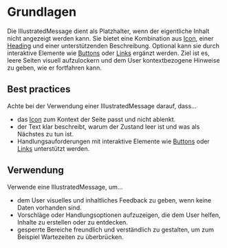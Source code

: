 # Grundlagen

Die IllustratedMessage dient als Platzhalter, wenn der eigentliche Inhalt nicht angezeigt werden kann. Sie bietet eine Kombination aus [Icon](https://mittwald.github.io/flow/03-components/content/icon), einer [Heading](https://mittwald.github.io/flow/03-components/content/heading) und einer unterstützenden Beschreibung. Optional kann sie durch interaktive Elemente wie [Buttons](https://mittwald.github.io/flow/03-components/actions/button) oder [Links](https://mittwald.github.io/flow/03-components/navigation/link) ergänzt werden. Ziel ist es, leere Seiten visuell aufzulockern und dem User kontextbezogene Hinweise zu geben, wie er fortfahren kann.

## Best practices

Achte bei der Verwendung einer IllustratedMessage darauf, dass…
* das [Icon](https://mittwald.github.io/flow/03-components/content/icon) zum Kontext der Seite passt und nicht ablenkt.
* der Text klar beschreibt, warum der Zustand leer ist und was als Nächstes zu tun ist.
* Handlungsauforderungen mit interaktive Elemente wie [Buttons](https://mittwald.github.io/flow/03-components/actions/button) oder [Links](https://mittwald.github.io/flow/03-components/navigation/link) unterstützt werden.

## Verwendung

Verwende eine IllustratedMessage, um…
* dem User visuelles und inhaltliches Feedback zu geben, wenn keine Daten vorhanden sind.
* Vorschläge oder Handlungsoptionen aufzuzeigen, die dem User helfen, Inhalte zu erstellen oder zu entdecken.
* gesperrte Bereiche freundlich und verständlich zu gestalten, um zum Beispiel Wartezeiten zu überbrücken.
